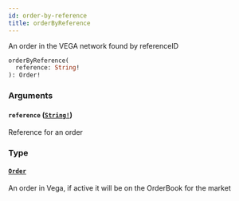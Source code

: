 ```yaml
---
id: order-by-reference
title: orderByReference
---
```


An order in the VEGA network found by referenceID

```graphql
orderByReference(
  reference: String!
): Order!

```

### Arguments

#### `reference` ([`String!`](/docs/graphql/scalars/string))

Reference for an order

### Type

#### [`Order`](/docs/graphql/objects/order)

An order in Vega, if active it will be on the OrderBook for the market
